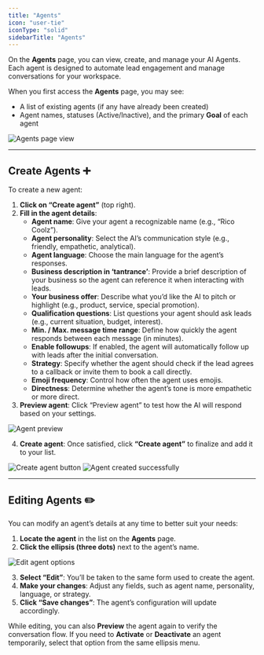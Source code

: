 ```yaml
---
title: "Agents"
icon: "user-tie"
iconType: "solid"
sidebarTitle: "Agents"
---
```


On the **Agents** page, you can view, create, and manage your AI Agents. Each agent is designed to automate lead engagement and manage conversations for your workspace.

When you first access the **Agents** page, you may see:

- A list of existing agents (if any have already been created)
- Agent names, statuses (Active/Inactive), and the primary **Goal** of each agent

<img src="/images/agents/Screenshot_2025-01-07_at_5.10.25_PM.png" alt="Agents page view" />

---

## Create Agents ➕

To create a new agent:

1. **Click on “Create agent”** (top right).
2. **Fill in the agent details**:
    - **Agent name**: Give your agent a recognizable name (e.g., “Rico Coolz”).
    - **Agent personality**: Select the AI’s communication style (e.g., friendly, empathetic, analytical).
    - **Agent language**: Choose the main language for the agent’s responses.
    - **Business description in ‘tantrance’**: Provide a brief description of your business so the agent can reference it when interacting with leads.
    - **Your business offer**: Describe what you’d like the AI to pitch or highlight (e.g., product, service, special promotion).
    - **Qualification questions**: List questions your agent should ask leads (e.g., current situation, budget, interest).
    - **Min. / Max. message time range**: Define how quickly the agent responds between each message (in minutes).
    - **Enable followups**: If enabled, the agent will automatically follow up with leads after the initial conversation.
    - **Strategy**: Specify whether the agent should check if the lead agrees to a callback or invite them to book a call directly.
    - **Emoji frequency**: Control how often the agent uses emojis.
    - **Directness**: Determine whether the agent’s tone is more empathetic or more direct.
3. **Preview agent**: Click “Preview agent” to test how the AI will respond based on your settings.

<img src="/images/agents/Screenshot_2025-01-07_at_5.11.20_PM.png" alt="Agent preview" />

4. **Create agent**: Once satisfied, click **“Create agent”** to finalize and add it to your list.

<img src="/images/agents/95ffda38-c7f1-4b32-8e48-fe7d1f815e27.png" alt="Create agent button" />
<img src="/images/agents/Screenshot_2025-01-07_at_5.11.38_PM.png" alt="Agent created successfully" />

---

## Editing Agents ✏️

You can modify an agent’s details at any time to better suit your needs:

1. **Locate the agent** in the list on the **Agents** page.
2. **Click the ellipsis (three dots)** next to the agent’s name.

<img src="/images/agents/Screenshot_2025-01-07_at_5.12.11_PM.png" alt="Edit agent options" />

3. **Select “Edit”**: You’ll be taken to the same form used to create the agent.
4. **Make your changes**: Adjust any fields, such as agent name, personality, language, or strategy.
5. **Click “Save changes”**: The agent’s configuration will update accordingly.

While editing, you can also **Preview** the agent again to verify the conversation flow. If you need to **Activate** or **Deactivate** an agent temporarily, select that option from the same ellipsis menu.
